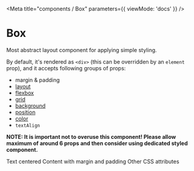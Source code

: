 

<Meta
    title="components / Box"
    parameters={{
        viewMode: 'docs'
    }}
/>

# Box

Most abstract layout component for applying simple styling.

By default, it's rendered as `<div>` (this can be overridden by an `element` prop), and it accepts following groups of props:

- <LinkTo kind="Docs / Margin & Padding">margin & padding</LinkTo>
- <a href="https://styled-system.com/table#layout" target="_blank">layout</a>
- <a href="https://styled-system.com/table#flexbox" target="_blank">flexbox</a>
- <a href="https://styled-system.com/table#grid" target="_blank">grid</a>
- <a href="https://styled-system.com/table#background" target="_blank">background</a>
- <a href="https://styled-system.com/table#position" target="_blank">position</a>
- <a href="https://styled-system.com/table#color" target="_blank">color</a>
- `textAlign`

**NOTE: It is important not to overuse this component! Please allow maximum of around 6 props and then consider using dedicated styled component.**

<Canvas withSource="open">
    <Story name="TextAlign">
        <Box textAlign="center">
            Text centered
        </Box>
    </Story>
</Canvas>

<Canvas withSource="open">
    <Story name="MarginPadding">
        <Box ml="xxl" py={20}>
            Content with margin and padding
        </Box>
    </Story>
</Canvas>

<Canvas withSource="open">
    <Story name="OtherExamples">
        <Box opacity="0.5" position="relative" left="12px">
            Other CSS attributes
        </Box>
    </Story>
</Canvas>

<ArgsTable of={Box} />

